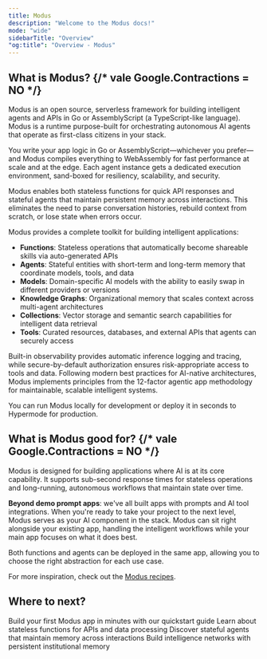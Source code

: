 ```yaml
---
title: Modus
description: "Welcome to the Modus docs!"
mode: "wide"
sidebarTitle: "Overview"
"og:title": "Overview - Modus"
---
```


## What is Modus? {/* vale Google.Contractions = NO */}

Modus is an open source, serverless framework for building intelligent agents
and APIs in Go or AssemblyScript (a TypeScript-like language). Modus is a
runtime purpose-built for orchestrating autonomous AI agents that operate as
first-class citizens in your stack.

You write your app logic in Go or AssemblyScript—whichever you prefer—and Modus
compiles everything to WebAssembly for fast performance at scale and at the
edge. Each agent instance gets a dedicated execution environment, sand-boxed for
resiliency, scalability, and security.

Modus enables both stateless functions for quick API responses and stateful
agents that maintain persistent memory across interactions. This eliminates the
need to parse conversation histories, rebuild context from scratch, or lose
state when errors occur.

Modus provides a complete toolkit for building intelligent applications:

- **Functions**: Stateless operations that automatically become shareable skills
  via auto-generated APIs
- **Agents**: Stateful entities with short-term and long-term memory that
  coordinate models, tools, and data
- **Models**: Domain-specific AI models with the ability to easily swap in
  different providers or versions
- **Knowledge Graphs**: Organizational memory that scales context across
  multi-agent architectures
- **Collections**: Vector storage and semantic search capabilities for
  intelligent data retrieval
- **Tools**: Curated resources, databases, and external APIs that agents can
  securely access

Built-in observability provides automatic inference logging and tracing, while
secure-by-default authorization ensures risk-appropriate access to tools and
data. Following modern best practices for AI-native architectures, Modus
implements principles from the 12-factor agentic app methodology for
maintainable, scalable intelligent systems.

You can run Modus locally for development or deploy it in seconds to Hypermode
for production.

## What is Modus good for? {/* vale Google.Contractions = NO */}

Modus is designed for building applications where AI is at its core capability.
It supports sub-second response times for stateless operations and long-running,
autonomous workflows that maintain state over time.

**Beyond demo prompt apps**: we've all built apps with prompts and AI tool
integrations. When you're ready to take your project to the next level, Modus
serves as your AI component in the stack. Modus can sit right alongside your
existing app, handling the intelligent workflows while your main app focuses on
what it does best.

Both functions and agents can be deployed in the same app, allowing you to
choose the right abstraction for each use case.

For more inspiration, check out the
[Modus recipes](https://github.com/hypermodeinc/modus-recipes).

## Where to next?

<CardGroup cols={2}>
  <Card title="Quickstart" icon="rocket" href="/modus/quickstart">
    Build your first Modus app in minutes with our quickstart guide
  </Card>
  <Card title="What is a Function?" icon="function" href="/modus/functions">
    Learn about stateless functions for APIs and data processing
  </Card>
  <Card title="What is an Agent?" icon="robot" href="/modus/agents">
    Discover stateful agents that maintain memory across interactions
  </Card>
  <Card
    title="What about knowledge graphs?"
    icon="network-wired"
    href="/modus/knowledge-graphs"
  >
    Build intelligence networks with persistent institutional memory
  </Card>
</CardGroup>
